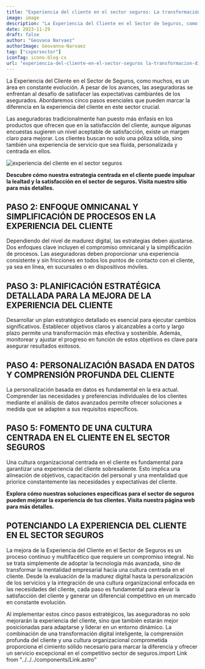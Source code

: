 ```yaml
---
title: "Experiencia del cliente en el sector seguros: La transformación digital como factor clave"
image: image
description: "La Experiencia del Cliente en el Sector de Seguros, como muchos, es un área en constante evolución. A pesar de los avances, las aseguradoras se enfrentan al desafío de satisfacer las expectativas cambiantes de los asegurados. Abordaremos cinco pasos esenciales que pueden marcar la diferencia en la experiencia del cliente en este sector crucial."
date: 2023-11-29
draft: false
author: "Geovana Narvaez"
authorImage: Geovanna-Narvaez
tag: ["cxporsector"]
iconTag: icono-blog-cx
url: "experiencia-del-cliente-en-el-sector-seguros la-transformacion-digital-como-factor-clave"
---
```



La Experiencia del Cliente en el Sector de Seguros, como muchos, es un área en constante evolución. A pesar de los avances, las aseguradoras se enfrentan al desafío de satisfacer las expectativas cambiantes de los asegurados. Abordaremos cinco pasos esenciales que pueden marcar la diferencia en la experiencia del cliente en este sector crucial.

Las aseguradoras tradicionalmente han puesto más énfasis en los productos que ofrecen que en la satisfacción del cliente, aunque algunas encuestas sugieren un nivel aceptable de satisfacción, existe un margen claro para mejorar. Los clientes buscan no solo una póliza sólida, sino también una experiencia de servicio que sea fluida, personalizada y centrada en ellos.

![experiencia del cliente en el sector seguros](/image/posts/image.jpg)

**Descubre cómo nuestra estrategia centrada en el cliente puede impulsar la lealtad y la satisfacción en el sector de seguros. Visita nuestro sitio para más detalles.**

<Link text="¡descubre cómo!" />

## PASO 2: ENFOQUE OMNICANAL Y SIMPLIFICACIÓN DE PROCESOS EN LA EXPERIENCIA DEL CLIENTE

Dependiendo del nivel de madurez digital, las estrategias deben ajustarse. Dos enfoques clave incluyen el compromiso omnicanal y la simplificación de procesos. Las aseguradoras deben proporcionar una experiencia consistente y sin fricciones en todos los puntos de contacto con el cliente, ya sea en línea, en sucursales o en dispositivos móviles.

## PASO 3: PLANIFICACIÓN ESTRATÉGICA DETALLADA PARA LA MEJORA DE LA EXPERIENCIA DEL CLIENTE

Desarrollar un plan estratégico detallado es esencial para ejecutar cambios significativos. Establecer objetivos claros y alcanzables a corto y largo plazo permite una transformación más efectiva y sostenible. Además, monitorear y ajustar el progreso en función de estos objetivos es clave para asegurar resultados exitosos.

## PASO 4: PERSONALIZACIÓN BASADA EN DATOS Y COMPRENSIÓN PROFUNDA DEL CLIENTE

La personalización basada en datos es fundamental en la era actual. Comprender las necesidades y preferencias individuales de los clientes mediante el análisis de datos avanzados permite ofrecer soluciones a medida que se adapten a sus requisitos específicos.

## PASO 5: FOMENTO DE UNA CULTURA CENTRADA EN EL CLIENTE EN EL SECTOR SEGUROS

Una cultura organizacional centrada en el cliente es fundamental para garantizar una experiencia del cliente sobresaliente. Esto implica una alineación de objetivos, capacitación del personal y una mentalidad que priorice constantemente las necesidades y expectativas del cliente.

**Explora cómo nuestras soluciones específicas para el sector de seguros pueden mejorar la experiencia de tus clientes. Visita nuestra página web para más detalles.**

<Link text="¡quiero saber más!" />

## POTENCIANDO LA EXPERIENCIA DEL CLIENTE EN EL SECTOR SEGUROS

La mejora de la Experiencia del Cliente en el Sector de Seguros es un proceso continuo y multifacético que requiere un compromiso integral. No se trata simplemente de adoptar la tecnología más avanzada, sino de transformar la mentalidad empresarial hacia una cultura centrada en el cliente. Desde la evaluación de la madurez digital hasta la personalización de los servicios y la integración de una cultura organizacional enfocada en las necesidades del cliente, cada paso es fundamental para elevar la satisfacción del cliente y generar un diferencial competitivo en un mercado en constante evolución.

Al implementar estos cinco pasos estratégicos, las aseguradoras no solo mejorarán la experiencia del cliente, sino que también estarán mejor posicionadas para adaptarse y liderar en un entorno dinámico. La combinación de una transformación digital inteligente, la comprensión profunda del cliente y una cultura organizacional comprometida proporciona el cimiento sólido necesario para marcar la diferencia y ofrecer un servicio excepcional en el competitivo sector de seguros.import Link from "../../../components/Link.astro"
